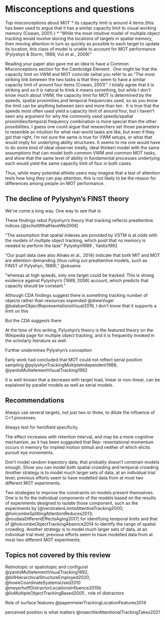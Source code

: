 # Misconceptions and questions

Top misconceptions about MOT
* its capacity limit is around 4 items.(this has been used to argue that it has a similar capacity limit to visual working memory (Cowan, 2001).)
* "While the most intuitive model of multiple object tracking would involve storing the locations of targets in spatial memory, then moving attention in turn as quickly as possible to each target to update its location, this class of model is unable to account for MOT performance (Pylyshyn & Storm, 1988; Vul et al., 2009)"

Reading your paper also gave me an idea to have a Common Misconceptions section for the Cambridge Element.  One might be that the capacity limit on VWM and MOT coincide (what you refer to as "The most striking link between the two tasks is that they seem to have a similar capacity limit of around four items (Cowan, 2001)". I totally agree that it is striking and so it is natural to think it means something, but while I don't know much about VWM, the capacity limit for MOT is determined by the speeds, spatial proximities,and temporal frequencies used, so as you know the limit can be anything between zero and more than ten.  It is true that the speeds most often used yield a capacity limit of around four, but I haven't seen any argument for why the commonly used speeds/spatial proximities/temporal frequency combination is more special than the other possibilities. I guess one could argue that researchers set those parameters to resemble an intuition for what real-world tasks are like, but even if they got that right, I'm not sure the same is true for VWM setups, or what that would imply for underlying ability structures. It seems to me one would have to do some kind of ideal observer (really, ideal thinker) model with the same assumptions that can model both common VWM and common MOT tasks, and show that the same level of ability in fundamental processes underlying each would yield the same capacity limit of four in both cases.

Thus, while many potential athlete users may imagine that a test of attention tests how long they can pay attention, this is not likely to be the reason for differences among people on MOT performance. 

## The decline of Pylyshyn's FINST theory

We've come a long way. One way to see that is

These findings rebut Pylyshyn's theory that tracking reflects preattentive indices [@schollWhatHaveWe2008]

"The assumption that spatial indexes are provided by VSTM is at odds with the models of multiple object tracking, which posit that no memory is needed to perform the task" Pylyshyn1989 , Yantis1992

"Our pupil data (see also Alnæs et al., 2014) indicate that both MIT and MOT are attention-demanding (thus ruling out preattentive models, such as FINST of Pylyshyn, 1989), " @oksama

"whereas at high speeds, only one target could be tracked. This is strong evidence against Pylyshyn’s (1989, 2006) account, which predicts that capacity should be constant."

Although CDA findings suggest there is something tracking number of objects rather than resources expended @drewVogel @balabanObjectRepresentationsVisual2016, I don't know that it supports a limit on this

But the CDA suggests there 

At the time of this writing, Pylyshyn's theory is the featured theory on the Wikipedia page for multiple object tracking, and it is frequently invoked in the scholarly literature as well.

Further undermines Pylyshyn's conception

Early work had concluded that MOT could not reflect serial position sampling @pylyshynTrackingMultipleIndependent1988; @yantisMultielementVisualTracking1992

It is well-known that a decrease with target load, linear or non-linear, can be explained by parallel models as well as serial models.

## Recommendations

Always use several targets, not just two or three, to dilute the influence of C=1 processes.

Always test for hemifield specificity.

The effect increases with retention interval, and may be a more cognitive mechanism, as it has been suggested that  Rep- resentational momentum occurs in memory for implied motion stimuli and  neither of which elicits pursuit eye movements.

Don't model random trajectory data, that probably doesn't constrain models enough. Show you can model both spatial crowding and temporal crowding  Another strategy is to model much larger sets of data, at an individual trial level; previous efforts seem to have modelled data from at most two different MOT experiments.

Two strategies to improve the constraints on models present themselves. One is to fix the individual components of the models based on the results of experiments designed to isolate those component, such as the experiments by [@verstratenLimitsAttentiveTracking2000; @holcombeSplittingAttentionReduces2013; @roudaiaDifferentEffectsAging2017] for identifying temporal limits and that of @holcombeObjectTrackingAbsence2014 to identify the range of spatial crowding. Another strategy is to model much larger sets of data, at an individual trial level; previous efforts seem to have modelled data from at most two different MOT experiments.

## Topics not covered by this review

Retinotopic or spatiotopic and configural @yantisMultielementVisualTracking1992, @billHierarchicalStructureEmployed2020, @howeCoordinateSystemsUsed2010
@meyerhoffDistractorLocationsInfluence2015b @liuMultipleObjectTrackingBased2005
, role of distractors 


Role of surface features @papenmeierTrackingLocationFeatures2014

perceived position is what matters @maechlerAttentionalTrackingTakes2021
